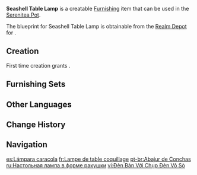 {{Furnishing Infobox
|id             = 363104
|image          = Item Seashell Table Lamp.png
|category       = Ornaments
|subcategory    = Lighting
|quality        = 3
|adeptal_energy = 60
|load           = 85
|reduced_load   = 64
|description    = An exquisite table lamp, elegant and practical. Has seen impressive sales in both [[Mondstadt]] and [[Liyue]]. A durable item, it is said that a [[Springvale]] local once used it to knock a [[hilichurl]] unconscious.
|mention        = 
|blueprint      = Realm Depot
}}
'''Seashell Table Lamp''' is a creatable [[Furnishing]] item that can be used in the [[Serenitea Pot]].

The blueprint for Seashell Table Lamp is obtainable from the [[Realm Depot]] for {{Item|Realm Currency|24|x=160}}.

==Creation==
First time creation grants {{Item|Trust|24|x=60}}.
{{Recipe
|type = Creation
|time = 14h
|Iron Chunk = 8
|sort = Iron Chunk
}}

==Furnishing Sets==
{{Craft Usage|type=Furnishing Set}}

==Other Languages==
{{Other Languages
|default_hidden = 1
|en      = Seashell Table Lamp
|zhs     = 贝壳灯罩硬质台灯
|zhs_rm  = Bèiké Dēngzhào Yìngzhì Táidēng
|zht     = 貝殼燈罩硬質檯燈
|zht_rm  = Bèiké Dēngzhào Yìngzhí Táidēng
|ja      = 貝殻の硬質机上灯
|ja_rm   = Kaigara no Koushitsu Kijou Hi{{Assumed}}
|ko      = 조개 테이블 스탠드
|es      = Lámpara caracola
|fr      = Lampe de table coquillage
|ru      = Настольная лампа в форме ракушки
|th      = โคมไฟตั้งโต๊ะแบบมีฝาครอบ
|th_rm   = 
|vi      = Đèn Bàn Với Chụp Đèn Vỏ Sò
|de      = Muschel-Tischlampe
|id      = Lampu Meja Cangkang Kerang
|pt      = Abajur de Conchas
|tr      = Deniz Kabuğu Masa Lambası
|it      = Lampadina a conchiglia
}}

==Change History==
{{Change History|1.5}}

==Navigation==
{{Furnishing Navbox|interior}}

[[es:Lámpara caracola]]
[[fr:Lampe de table coquillage]]
[[pt-br:Abajur de Conchas]]
[[ru:Настольная лампа в форме ракушки]]
[[vi:Đèn Bàn Với Chụp Đèn Vỏ Sò]]
